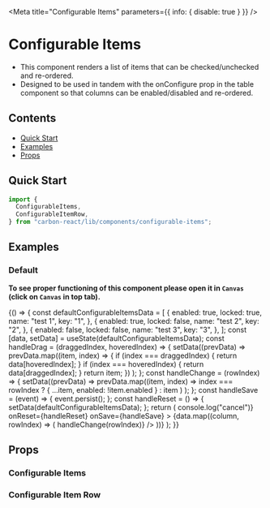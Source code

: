 

<Meta title="Configurable Items" parameters={{ info: { disable: true } }} />

# Configurable Items

- This component renders a list of items that can be checked/unchecked and re-ordered.
- Designed to be used in tandem with the onConfigure prop in the table component so that columns can be enabled/disabled and re-ordered.

## Contents
- [Quick Start](#quick-start)
- [Examples](#examples)
- [Props](#props)

## Quick Start

```javascript
import {
  ConfigurableItems,
  ConfigurableItemRow,
} from "carbon-react/lib/components/configurable-items";
```
## Examples

### Default

**To see proper functioning of this component please open it in `Canvas` (click on `Canvas` in top tab).**

<Preview>
  <Story name="default">
    {() => {
      const defaultConfigurableItemsData = [
        {
          enabled: true,
          locked: true,
          name: "test 1",
          key: "1",
        },
        {
          enabled: true,
          locked: false,
          name: "test 2",
          key: "2",
        },
        {
          enabled: false,
          locked: false,
          name: "test 3",
          key: "3",
        },
      ];
      const [data, setData] = useState(defaultConfigurableItemsData);
      const handleDrag = (draggedIndex, hoveredIndex) => {
        setData((prevData) =>
          prevData.map((item, index) => {
            if (index === draggedIndex) {
              return data[hoveredIndex];
            }
            if (index === hoveredIndex) {
              return data[draggedIndex];
            }
            return item;
          })
        );
      };
      const handleChange = (rowIndex) => {
        setData((prevData) =>
          prevData.map((item, index) =>
            index === rowIndex ? { ...item, enabled: !item.enabled } : item
          )
        );
      };
      const handleSave = (event) => {
        event.persist();
      };
      const handleReset = () => {
        setData(defaultConfigurableItemsData);
      };
      return (
        <ConfigurableItems
          onDrag={handleDrag}
          onCancel={() => console.log("cancel")}
          onReset={handleReset}
          onSave={handleSave}
        >
          {data.map((column, rowIndex) => (
            <ConfigurableItemRow
              enabled={column.enabled}
              key={column.key}
              locked={column.locked}
              name={column.name}
              rowIndex={rowIndex}
              onChange={() => handleChange(rowIndex)}
            />
          ))}
        </ConfigurableItems>
      );
    }}
  </Story>
</Preview>

## Props

### Configurable Items

<Props of={ConfigurableItems} />

### Configurable Item Row

<Props of={ConfigurableItemRow} />
